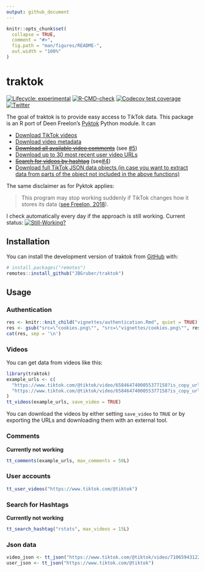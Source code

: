 ```yaml
---
output: github_document
---
```


<!-- README.md is generated from README.Rmd. Please edit that file -->

```r
knitr::opts_chunk$set(
  collapse = TRUE,
  comment = "#>",
  fig.path = "man/figures/README-",
  out.width = "100%"
)
```

# traktok

<!-- badges: start -->
[![Lifecycle: experimental](https://img.shields.io/badge/lifecycle-experimental-orange.svg)](https://lifecycle.r-lib.org/articles/stages.html#experimental)
[![R-CMD-check](https://github.com/JBGruber/traktok/actions/workflows/R-CMD-check.yaml/badge.svg)](https://github.com/JBGruber/traktok/actions/workflows/R-CMD-check.yaml)
[![Codecov test coverage](https://codecov.io/gh/JBGruber/traktok/branch/main/graph/badge.svg)](https://codecov.io/gh/JBGruber/traktok?branch=main)
[![Twitter](https://img.shields.io/twitter/url/https/twitter.com/JohannesBGruber.svg?style=social&label=Follow%20%40JohannesBGruber)](https://twitter.com/JohannesBGruber)
<!-- badges: end -->


The goal of traktok is to provide easy access to TikTok data. This package is an R port of Deen Freelon's [Pyktok](https://github.com/dfreelon/pyktok) Python module. It can

- [Download TikTok videos](#videos)
- [Download video metadata](#videos)
- ~~[Download all available video comments](#comments)~~ (see [#5](https://github.com/JBGruber/traktok/issues/5))
- [Download up to 30 most recent user video URLs](#user-accounts)
- ~~[Search for videos by hashtag](#search-for-hashtags)~~ (see[#4](https://github.com/JBGruber/traktok/issues/4))
- [Download full TikTok JSON data objects (in case you want to extract data from parts of the object not included in the above functions)](#json-data)
 
The same disclaimer as for Pyktok applies: 

> This program may stop working suddenly if TikTok changes how it stores its data ([see Freelon, 2018](https://osf.io/preprints/socarxiv/56f4q/)).

I check automatically every day if the approach is still working. Current status: [![Still-Working?](https://github.com/JBGruber/traktok/actions/workflows/still-working.yaml/badge.svg)](https://github.com/JBGruber/traktok/actions/workflows/still-working.yaml)

## Installation

You can install the development version of traktok from [GitHub](https://github.com/) with:

``` r
# install.packages("remotes")
remotes::install_github("JBGruber/traktok")
```

## Usage

### Authentication

```r
res <- knitr::knit_child("vignettes/authentication.Rmd", quiet = TRUE)
res <- gsub("src=\"cookies.png\"", "src=\"vignettes/cookies.png\"", res, fixed = TRUE)
cat(res, sep = '\n')
```



### Videos

You can get data from videos like this:

```r
library(traktok)
example_urls <- c(
  "https://www.tiktok.com/@tiktok/video/6584647400055377158?is_copy_url=1&is_from_webapp=v1",
  "https://www.tiktok.com/@tiktok/video/6584647400055377158?is_copy_url=1&is_from_webapp=v1"
)
tt_videos(example_urls, save_video = TRUE)
```

You can download the videos by either setting `save_video` to `TRUE` or by exporting the URLs and downloading them with an external tool.

### Comments

**Currently not working**

```r
tt_comments(example_urls, max_comments = 50L)
```

### User accounts

```r
tt_user_videos("https://www.tiktok.com/@tiktok")
```

### Search for Hashtags

**Currently not working**

```r
tt_search_hashtag("rstats", max_videos = 15L)
```

### Json data

```r
video_json <- tt_json("https://www.tiktok.com/@tiktok/video/7106594312292453675?is_copy_url=1&is_from_webapp=v1")
user_json <- tt_json("https://www.tiktok.com/@tiktok")
```

